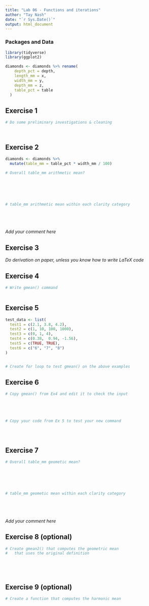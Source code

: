 ```yaml
---
title: "Lab 06 - Functions and iterations"
author: "Tay Nash"
date: "`r Sys.Date()`"
output: html_document
---
```



### Packages and Data

```r
library(tidyverse) 
library(ggplot2)
```

```r
diamonds <- diamonds %>% rename(
    depth_pct = depth,
    length_mm = x,
    width_mm = y,
    depth_mm = z,
    table_pct = table
  )
```


## Exercise 1

```r
# Do some preliminary investigations & cleaning




```


## Exercise 2

```r

diamonds <- diamonds %>%
  mutate(table_mm = table_pct * width_mm / 100)

# Overall table_mm arithmetic mean?






# table_mm arithmetic mean within each clarity category






```

_Add your comment here_

## Exercise 3

_Do derivation on paper, unless you know how to write LaTeX code_


## Exercise 4

```r
# Write gmean() command



```

## Exercise 5

```r

test_data <- list(
  test1 = c(2.1, 3.8, 4.2),
  test2 = c(1, 10, 100, 1000),
  test3 = c(0, 1, 4),
  test4 = c(0.38,  0.94, -1.56),
  test5 = c(TRUE, TRUE),
  test6 = c("6", "7", "8")
)


# Create for loop to test gmean() on the above examples


```


## Exercise 6

```r
# Copy gmean() from Ex4 and edit it to check the input





# Copy your code from Ex 5 to test your new command





```


## Exercise 7

```r
# Overall table_mm geometic mean?






# table_mm geometic mean within each clarity category






```

_Add your comment here_


## Exercise 8 (optional)

```r
# Create gmean2() that computes the geometric mean 
#   that uses the original definition






```


## Exercise 9 (optional)

```r
# Create a function that computes the harmonic mean







```
